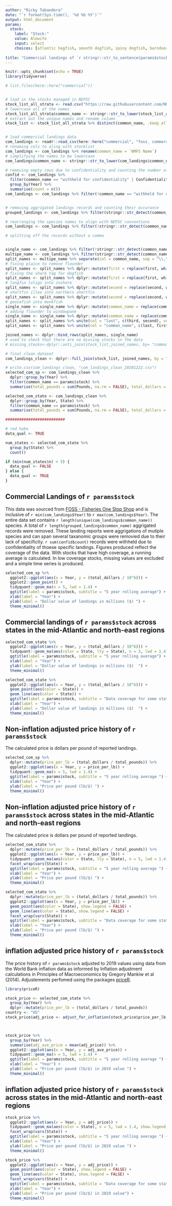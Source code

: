 ```yaml
---
author: "Ricky Tabandera"
date: "`r format(Sys.time(), '%d %b %Y')`"
output: html_document
params:
  stock:
    label: "Stock:"
    value: Alewife
    input: select
    choices: [atlantic hagfish, smooth dogfish, spiny dogfish, barndoor skate, winter skate, clearnose skate, rosette skate, little skate, smooth skate, thorny skate, atlantic herring, alewife, blueback herring, offshore hake, silver hake, atlantic cod, haddock, pollock, white hake, red hake, cusk, atlantic halibut, american plaice, summer flounder, yellowtail flounder, winter flounder, witch flounder, atlantic mackerel, butterfish, bluefish, black sea bass, scup, acadian redfish, atlantic wolffish, ocean pout, monkfish, american lobster, northern shrimp, northern shortfin squid, longfin inshore squid, atlantic menhaden, windowpane flounder ]
  
title: "Commercial landings of `r stringr::str_to_sentence(params$stock)`"
---
```


```r
knitr::opts_chunk$set(echo = TRUE)
library(tidyverse)
```

```r
# list.files(here::here("commercial"))


# load in the stocks managed in NEFSC
stock_list_all_strata <- read.csv("https://raw.githubusercontent.com/NOAA-EDAB/ECSA/master/data/stock_list.csv")
# lowercase all of the names
stock_list_all_strata$common_name <- stringr::str_to_lower(stock_list_all_strata$common_name)
# extract out the unique names and rename column
stock_list <- stock_list_all_strata %>% distinct(common_name, .keep_all = TRUE)


# load commercial landings data
com_landings <- readr::read_csv(here::here("commercial", "foss_ commercial_landings_NE_MA_1950_2019.csv"))
# renaming cols to aling with stocklist
com_landings <- com_landings %>% rename(common_name = `NMFS Name`)
# simplifying the names to be lowercase
com_landings$common_name <- stringr::str_to_lower(com_landings$common_name)

# removing empty rows due to confidentiality and counting the number of records removed
confid <- com_landings %>%
  filter(common_name == "withheld for confidentiality" | Confidentiality == "Confidential") %>%
  group_by(Year) %>%
  summarise(count = n())
com_landings <- com_landings %>% filter(!common_name == "withheld for confidentiality", !Confidentiality == "Confidential", !is.na(Pounds), !is.na(Dollars), Dollars > 1)


# removing aggrigated landings records and counting their occurance
grouped_landings <- com_landings %>% filter(stringr::str_detect(common_name, "\\*+"))

# rearranging the species names to align with NEFSC conventions
com_landings <- com_landings %>% filter(!stringr::str_detect(common_name, "\\*+"))

# splitting off the records without a comma


single_name <- com_landings %>% filter(!stringr::str_detect(common_name, "\\,\\s"))
multipe_name <- com_landings %>% filter(stringr::str_detect(common_name, "\\,\\s"))
split_names <- multipe_name %>% separate(col = common_name, sep = "\\,\\s", into = c("first", "second", "third"))
# fixing plaice to remove flounder
split_names <- split_names %>% dplyr::mutate(first = replace(first, which(second == "american plaice"), NA))
# fixing the shark tag for dogfish
split_names <- split_names %>% dplyr::mutate(first = replace(first, which(second == "dogfish"), NA))
# longfin loligo into inshore
split_names <- split_names %>% dplyr::mutate(second = replace(second, which(second == "longfin loligo"), "longfin inshore"))
# shortfin illex into northern shortfin
split_names <- split_names %>% dplyr::mutate(second = replace(second, which(second == "shortfin illex"), "northern shortfin"))
# goosefish into monkfish
single_name <- single_name %>% dplyr::mutate(common_name = replace(common_name, which(common_name == "goosefish"), "monkfish"))
# adding flounder to windowpane
single_name <- single_name %>% dplyr::mutate(common_name = replace(common_name, which(common_name == "windowpane"), "windowpane flounder"))
split_names <- split_names %>% unite(col = "last", c(third, second), sep = " ", remove = TRUE, na.rm = TRUE)
split_names <- split_names %>% unite(col = "common_name", c(last, first), sep = " ", remove = TRUE, na.rm = TRUE)

joined_names <- dplyr::bind_rows(split_names, single_name)
# used to check that there are no missing stocks in the data
# missing_stocks<-dplyr::anti_join(stock_list,joined_names, by= "common_name")

# final clean dataset
com_landings_clean <- dplyr::full_join(stock_list, joined_names, by = "common_name")

# write.csv(com_landings_clean, "com_landings_clean_20201222.csv")
selected_com_sp <- com_landings_clean %>%
  dplyr::group_by(Year) %>%
  filter(common_name == params$stock) %>%
  summarise(total_pounds = sum(Pounds, na.rm = FALSE), total_dollars = sum(Dollars, na.rm = FALSE))

selected_com_state <- com_landings_clean %>%
  dplyr::group_by(Year, State) %>%
  filter(common_name == params$stock) %>%
  summarise(total_pounds = sum(Pounds, na.rm = FALSE), total_dollars = sum(Dollars, na.rm = FALSE))

##########################

# red hake
data_qual <- TRUE

num_states <- selected_com_state %>%
  group_by(State) %>%
  count()

if (min(num_states$n) < 5) {
  data_qual <- FALSE
} else {
  data_qual <- TRUE
}
```


## Commercial Landings of `r params$stock` 

This data was sourced from [FOSS - Fisheries One Stop Shop](https://foss.nmfs.noaa.gov/apexfoss/f?p=215:200:4615327020711::NO:::) and is inclusive of `r min(com_landings$Year) ` to `r max(com_landings$Year)`. The entire data set contains `r length(unique(com_landings$common_name))` species. A total of `r length(grouped_landings$common_name) ` aggrigated records were removed. These landing reports were aggrigations of mutiple species and can span several taxanomic groups were removied due to their lack of specificity. `r sum(confid$count) ` records were withheld due to confidentiality of thoese specific landings.
Figures produced reflect the coverage of the data. With stocks that have high coverage, a running average is calculated. In low coverage stocks, missing values are excluded and a simple time series is produced. 


```r


selected_com_sp %>%
  ggplot2::ggplot(aes(x = Year, y = (total_dollars / 10^6))) +
  ggplot2::geom_point() +
  tidyquant::geom_ma(n = 5, lwd = 1.4) +
  ggtitle(label = params$stock, subtitle = "5 year rolling average") +
  xlab(label = "Year") +
  ylab(label = "Dollar value of landings in millions ($) ") +
  theme_minimal()
```

## Commercial landings of `r params$stock` across states in the mid-Atlantic and north-east regions

```r


selected_com_state %>%
  ggplot2::ggplot(aes(x = Year, y = (total_dollars / 10^6))) +
  tidyquant::geom_ma(aes(color = State, lty = State), n = 3, lwd = 1.4) +
  ggtitle(label = params$stock, subtitle = "5 year rolling average") +
  xlab(label = "Year") +
  ylab(label = "Dollar value of landings in millions ($)  ") +
  theme_minimal()
```


```r


selected_com_state %>%
  ggplot2::ggplot(aes(x = Year, y = (total_dollars / 10^6))) +
  geom_point(aes(color = State)) +
  geom_line(aes(color = State)) +
  ggtitle(label = params$stock, subtitle = "Data coverage for some states is poor with >5 years reported") +
  xlab(label = "Year") +
  ylab(label = "Dollar value of landings in millions ($)  ") +
  theme_minimal()
```




## Non-inflation adjusted price history of `r params$stock`
The calculated price is dollars per pound of reported landings. 



```r

selected_com_sp %>%
  dplyr::mutate(price_per_lb = (total_dollars / total_pounds)) %>%
  ggplot2::ggplot(aes(x = Year, y = price_per_lb)) +
  tidyquant::geom_ma(n = 5, lwd = 1.4) +
  ggtitle(label = params$stock, subtitle = "5 year rolling average ") +
  xlab(label = "Year") +
  ylab(label = "Price per pound (lb/$) ") +
  theme_minimal()
```

## Non-inflation adjusted price history of `r params$stock` across states in the mid-Atlantic and north-east regions
The calculated price is dollars per pound of reported landings. 


```r

selected_com_state %>%
  dplyr::mutate(price_per_lb = (total_dollars / total_pounds)) %>%
  ggplot2::ggplot(aes(x = Year, y = price_per_lb)) +
  tidyquant::geom_ma(aes(color = State, lty = State), n = 5, lwd = 1.4, show.legend = FALSE) +
  facet_wrap(vars(State)) +
  ggtitle(label = params$stock, subtitle = "5 year rolling average ") +
  xlab(label = "Year") +
  ylab(label = "Price per pound (lb/$) ") +
  theme_minimal()
```

```r


selected_com_state %>%
  dplyr::mutate(price_per_lb = (total_dollars / total_pounds)) %>%
  ggplot2::ggplot(aes(x = Year, y = price_per_lb)) +
  geom_point(aes(color = State), show.legend = FALSE) +
  geom_line(aes(color = State), show.legend = FALSE) +
  facet_wrap(vars(State)) +
  ggtitle(label = params$stock, subtitle = "Data coverage for some states is poor with >5 years reported") +
  xlab(label = "Year") +
  ylab(label = "Price per pound (lb/$) ") +
  theme_minimal()
```





## inflation adjusted price history of `r params$stock`
The price history of `r params$stock` adjusted to 2019 values using data from the World Bank inflation data as informed by Inflation adjustment calculations in Principles of Macroeconomics by Gregory Mankiw et al (2014). Adjustements perfomed using the packages [priceR](https://github.com/stevecondylios/priceR).

```r

library(priceR)

stock_price <- selected_com_state %>%
  group_by(Year) %>%
  dplyr::mutate(price_per_lb = (total_dollars / total_pounds))
country <- "US"
stock_price$adj_price <- adjust_for_inflation(stock_price$price_per_lb, stock_price$Year, country, to_date = 2019)



stock_price %>%
  group_by(Year) %>%
  summarise(adj_ave_price = mean(adj_price)) %>%
  ggplot2::ggplot(aes(x = Year, y = adj_ave_price)) +
  tidyquant::geom_ma(n = 5, lwd = 1.4) +
  ggtitle(label = params$stock, subtitle = "5 year rolling average ") +
  xlab(label = "Year") +
  ylab(label = "Price per pound (lb/$) in 2019 value ") +
  theme_minimal()
```


## inflation adjusted price history of `r params$stock` across states in the mid-Atlantic and north-east regions 



```r

stock_price %>%
  ggplot2::ggplot(aes(x = Year, y = adj_price)) +
  tidyquant::geom_ma(aes(color = State), n = 5, lwd = 1.4, show.legend = FALSE) +
  facet_wrap(vars(State)) +
  ggtitle(label = params$stock, subtitle = "5 year rolling average ") +
  xlab(label = "Year") +
  ylab(label = "Price per pound (lb/$) in 2019 value ") +
  theme_minimal()
```





```r

stock_price %>%
  ggplot2::ggplot(aes(x = Year, y = adj_price)) +
  geom_point(aes(color = State), show.legend = FALSE) +
  geom_line(aes(color = State), show.legend = FALSE) +
  facet_wrap(vars(State)) +
  ggtitle(label = params$stock, subtitle = "Data coverage for some states is poor with >5 years reported ") +
  xlab(label = "Year") +
  ylab(label = "Price per pound (lb/$) in 2019 value") +
  theme_minimal()
```

